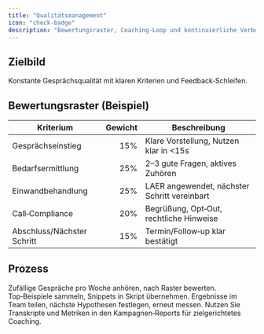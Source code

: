 ```yaml
---
title: "Qualitätsmanagement"
icon: "check-badge"
description: "Bewertungsraster, Coaching‑Loop und kontinuierliche Verbesserung für Outbound-Calls"
---
```


## Zielbild
Konstante Gesprächsqualität mit klaren Kriterien und Feedback‑Schleifen.

## Bewertungsraster (Beispiel)
| Kriterium | Gewicht | Beschreibung |
|---|---:|---|
| Gesprächseinstieg | 15% | Klare Vorstellung, Nutzen klar in <15s |
| Bedarfsermittlung | 25% | 2–3 gute Fragen, aktives Zuhören |
| Einwandbehandlung | 25% | LAER angewendet, nächster Schritt vereinbart |
| Call‑Compliance | 20% | Begrüßung, Opt‑Out, rechtliche Hinweise |
| Abschluss/Nächster Schritt | 15% | Termin/Follow‑up klar bestätigt |

## Prozess
<Steps>
<Step title="Sampling & Review">
Zufällige Gespräche pro Woche anhören, nach Raster bewerten.
</Step>
<Step title="Coaching & Playbooks">
Top‑Beispiele sammeln, Snippets in Skript übernehmen.
</Step>
<Step title="KVP & Reporting">
Ergebnisse im Team teilen, nächste Hypothesen festlegen, erneut messen.
</Step>
</Steps>

<Info>
Nutzen Sie Transkripte und Metriken in den Kampagnen‑Reports für zielgerichtetes Coaching.
</Info>
